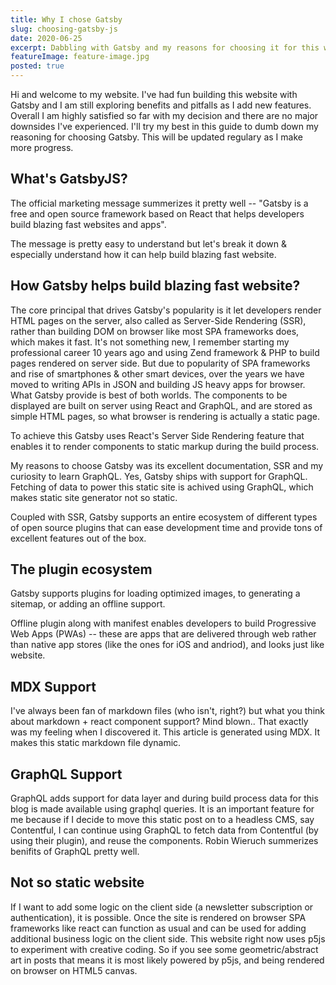 ```yaml
---
title: Why I chose Gatsby
slug: choosing-gatsby-js
date: 2020-06-25
excerpt: Dabbling with Gatsby and my reasons for choosing it for this website.
featureImage: feature-image.jpg
posted: true
---
```




Hi and welcome to my website. I've had fun building this website with <AnimatedLink to="https://gatsby.org">Gatsby</AnimatedLink> and I am still exploring benefits and pitfalls as I add new features. Overall I am highly satisfied so far with my decision and there are no major downsides I've experienced. I'll try my best in this guide to dumb down my reasoning for choosing Gatsby. This will be updated regulary as I make more progress.

## What's GatsbyJS?

The official marketing message summerizes it pretty well -- "Gatsby is a free and open source framework based on React that helps developers build blazing fast websites and apps".

The message is pretty easy to understand but let's break it down & especially understand how it can help build blazing fast website.

## How Gatsby helps build blazing fast website?

The core principal that drives Gatsby's popularity is it let developers render HTML pages on the server, also called as Server-Side Rendering (SSR), rather than building DOM on browser like most SPA frameworks does, which makes it fast. It's not something new, I remember starting my professional career 10 years ago and using Zend framework & PHP to build pages rendered on server side. But due to popularity of SPA frameworks and rise of smartphones & other smart devices, over the years we have moved to writing APIs in JSON and building JS heavy apps for browser. What Gatsby provide is best of both worlds. The components to be displayed are built on server using React and GraphQL, and are stored as simple HTML pages, so what browser is rendering is actually a static page.

To achieve this Gatsby uses React's Server Side Rendering feature that enables it to render components to static markup during the build process.

My reasons to choose Gatsby was its excellent documentation, SSR and my curiosity to learn GraphQL. Yes, Gatsby ships with support for GraphQL. Fetching of data to power this static site is achived using GraphQL, which makes static site generator not so static.

Coupled with SSR, Gatsby supports an entire ecosystem of different types of open source plugins that can ease development time and provide tons of excellent features out of the box.


## The plugin ecosystem

Gatsby supports plugins for <AnimatedLink to="https://www.gatsbyjs.org/packages/gatsby-image/">loading optimized images</AnimatedLink>, to generating a <AnimatedLink to="https://www.gatsbyjs.org/packages/gatsby-plugin-sitemap/">sitemap</AnimatedLink>, or adding an <AnimatedLink to="https://www.gatsbyjs.org/packages/gatsby-plugin-offline/">offline support</AnimatedLink>. 

Offline plugin along with <AnimatedLink to="https://www.gatsbyjs.org/packages/gatsby-plugin-manifest/">manifest</AnimatedLink> enables developers to build Progressive Web Apps (PWAs) -- these are apps that are delivered through web rather than native app stores (like the ones for iOS and andriod), and looks just like website.

## MDX Support

I've always been fan of markdown files (who isn't, right?) but what you think about markdown + react component support? Mind blown.. That exactly was my feeling when I discovered it. This article is generated using MDX. It makes this static markdown file dynamic. 

## GraphQL Support

GraphQL adds support for data layer and during build process data for this blog is made available using graphql queries. It is an important feature for me because if I decide to move this static post on to a headless CMS, say Contentful, I can continue using GraphQL to fetch data from Contentful (by using their plugin), and reuse the components. Robin Wieruch summerizes <AnimatedLink to="https://www.robinwieruch.de/why-graphql-advantages-disadvantages-alternatives">benifits of GraphQL</AnimatedLink> pretty well.

## Not so static website

If I want to add some logic on the client side (a newsletter subscription or authentication), it is possible. Once the site is rendered on browser SPA frameworks like react can function as usual and can be used for adding additional business logic on the client side. This website right now uses <AnimatedLink to="https://p5js.org/">p5js</AnimatedLink> to experiment with creative coding. So if you see some geometric/abstract art in posts that means it is most likely powered by p5js, and being rendered on browser on HTML5 canvas.
